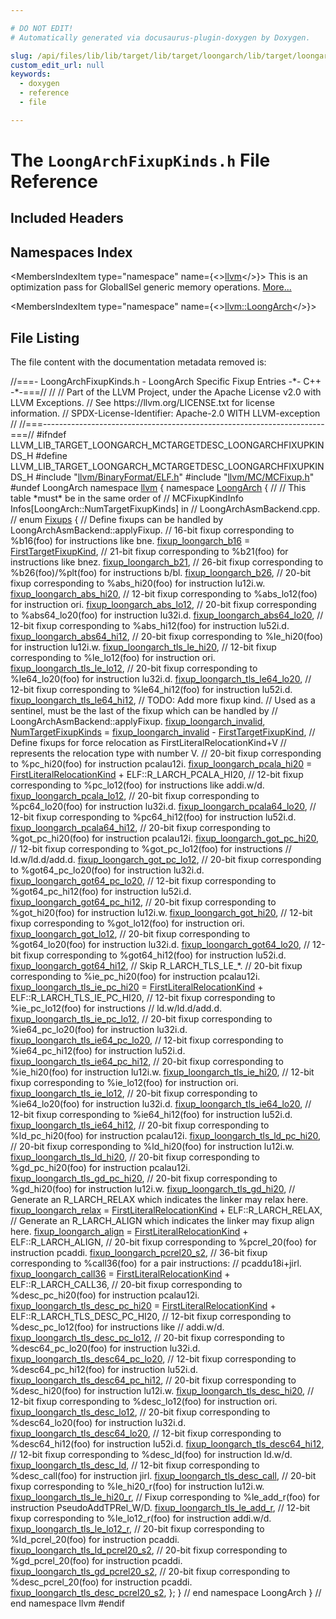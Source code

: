 ```yaml
---

# DO NOT EDIT!
# Automatically generated via docusaurus-plugin-doxygen by Doxygen.

slug: /api/files/lib/lib/target/lib/target/loongarch/lib/target/loongarch/mctargetdesc/loongarchfixupkinds-h
custom_edit_url: null
keywords:
  - doxygen
  - reference
  - file

---
```





# The `LoongArchFixupKinds.h` File Reference

<DoxygenPage pluginConfig={pluginConfig}>



## Included Headers

<IncludesList>
<IncludesListItem
  filePath="llvm/BinaryFormat/ELF.h"
  permalink="/docs/api/files/include/include/llvm/include/llvm/binaryformat/elf-h"
  isLocal="true" />
<IncludesListItem
  filePath="llvm/MC/MCFixup.h"
  permalink="/docs/api/files/include/include/llvm/include/llvm/mc/mcfixup-h"
  isLocal="true" />
</IncludesList>

## Namespaces Index

<MembersIndex>

<MembersIndexItem
  type="namespace"
  name={<><a href="/docs/api/namespaces/llvm">llvm</a></>}>
This is an optimization pass for GlobalISel generic memory operations. <a href="/docs/api/namespaces/llvm/#details">More...</a>
</MembersIndexItem>

<MembersIndexItem
  type="namespace"
  name={<><a href="/docs/api/namespaces/llvm/loongarch">llvm::LoongArch</a></>}>
</MembersIndexItem>

</MembersIndex>


## File Listing

The file content with the documentation metadata removed is:

<ProgramListing>

<Link id="l00001" /><CodeLine lineNumber="1"><Highlight kind="comment">//===- LoongArchFixupKinds.h - LoongArch Specific Fixup Entries -&#42;- C++ -&#42;-===//</Highlight><Highlight kind="normal"></Highlight></CodeLine>
<Link id="l00002" /><CodeLine lineNumber="2"><Highlight kind="normal"></Highlight><Highlight kind="comment">//</Highlight><Highlight kind="normal"></Highlight></CodeLine>
<Link id="l00003" /><CodeLine lineNumber="3"><Highlight kind="normal"></Highlight><Highlight kind="comment">// Part of the LLVM Project, under the Apache License v2.0 with LLVM Exceptions.</Highlight><Highlight kind="normal"></Highlight></CodeLine>
<Link id="l00004" /><CodeLine lineNumber="4"><Highlight kind="normal"></Highlight><Highlight kind="comment">// See https://llvm.org/LICENSE.txt for license information.</Highlight><Highlight kind="normal"></Highlight></CodeLine>
<Link id="l00005" /><CodeLine lineNumber="5"><Highlight kind="normal"></Highlight><Highlight kind="comment">// SPDX-License-Identifier: Apache-2.0 WITH LLVM-exception</Highlight><Highlight kind="normal"></Highlight></CodeLine>
<Link id="l00006" /><CodeLine lineNumber="6"><Highlight kind="normal"></Highlight><Highlight kind="comment">//</Highlight><Highlight kind="normal"></Highlight></CodeLine>
<Link id="l00007" /><CodeLine lineNumber="7"><Highlight kind="normal"></Highlight><Highlight kind="comment">//===----------------------------------------------------------------------===//</Highlight><Highlight kind="normal"></Highlight></CodeLine>
<Link id="l00008" /><CodeLine lineNumber="8"><Highlight kind="normal"></Highlight></CodeLine>
<Link id="l00009" /><CodeLine lineNumber="9"><Highlight kind="normal"></Highlight><Highlight kind="preprocessor">#ifndef LLVM&#95;LIB&#95;TARGET&#95;LOONGARCH&#95;MCTARGETDESC&#95;LOONGARCHFIXUPKINDS&#95;H</Highlight><Highlight kind="normal"></Highlight></CodeLine>
<Link id="l00010" /><CodeLine lineNumber="10"><Highlight kind="normal"></Highlight><Highlight kind="preprocessor">#define LLVM&#95;LIB&#95;TARGET&#95;LOONGARCH&#95;MCTARGETDESC&#95;LOONGARCHFIXUPKINDS&#95;H</Highlight><Highlight kind="normal"></Highlight></CodeLine>
<Link id="l00011" /><CodeLine lineNumber="11"><Highlight kind="normal"></Highlight></CodeLine>
<Link id="l00012" /><CodeLine lineNumber="12"><Highlight kind="normal"></Highlight><Highlight kind="preprocessor">#include &quot;<a href="/docs/api/files/include/include/llvm/include/llvm/binaryformat/elf-h">llvm/BinaryFormat/ELF.h</a>&quot;</Highlight><Highlight kind="normal"></Highlight></CodeLine>
<Link id="l00013" /><CodeLine lineNumber="13"><Highlight kind="normal"></Highlight><Highlight kind="preprocessor">#include &quot;<a href="/docs/api/files/include/include/llvm/include/llvm/mc/mcfixup-h">llvm/MC/MCFixup.h</a>&quot;</Highlight><Highlight kind="normal"></Highlight></CodeLine>
<Link id="l00014" /><CodeLine lineNumber="14"><Highlight kind="normal"></Highlight></CodeLine>
<Link id="l00015" /><CodeLine lineNumber="15"><Highlight kind="normal"></Highlight><Highlight kind="preprocessor">#undef LoongArch</Highlight><Highlight kind="normal"></Highlight></CodeLine>
<Link id="l00016" /><CodeLine lineNumber="16"><Highlight kind="normal"></Highlight></CodeLine>
<Link id="l00017" /><CodeLine lineNumber="17"><Highlight kind="normal"></Highlight><Highlight kind="keyword">namespace </Highlight><Highlight kind="normal"><a href="/docs/api/namespaces/llvm">llvm</a> &#123;</Highlight></CodeLine>
<Link id="l00018" /><CodeLine lineNumber="18"><Highlight kind="normal"></Highlight><Highlight kind="keyword">namespace </Highlight><Highlight kind="normal"><a href="/docs/api/namespaces/llvm/loongarch">LoongArch</a> &#123;</Highlight></CodeLine>
<Link id="l00019" /><CodeLine lineNumber="19"><Highlight kind="normal"></Highlight><Highlight kind="comment">//</Highlight><Highlight kind="normal"></Highlight></CodeLine>
<Link id="l00020" /><CodeLine lineNumber="20"><Highlight kind="normal"></Highlight><Highlight kind="comment">// This table &#42;must&#42; be in the same order of</Highlight><Highlight kind="normal"></Highlight></CodeLine>
<Link id="l00021" /><CodeLine lineNumber="21"><Highlight kind="normal"></Highlight><Highlight kind="comment">// MCFixupKindInfo Infos&#91;LoongArch::NumTargetFixupKinds&#93; in</Highlight><Highlight kind="normal"></Highlight></CodeLine>
<Link id="l00022" /><CodeLine lineNumber="22"><Highlight kind="normal"></Highlight><Highlight kind="comment">// LoongArchAsmBackend.cpp.</Highlight><Highlight kind="normal"></Highlight></CodeLine>
<Link id="l00023" /><CodeLine lineNumber="23"><Highlight kind="normal"></Highlight><Highlight kind="comment">//</Highlight><Highlight kind="normal"></Highlight></CodeLine>
<Link id="l00024" /><CodeLine lineNumber="24" lineLink="/docs/api/namespaces/llvm/loongarch/#a570edf0f57d14f265cdb232c05912442"><Highlight kind="normal"></Highlight><Highlight kind="keyword">enum</Highlight><Highlight kind="normal"> <a href="/docs/api/namespaces/llvm/loongarch/#a570edf0f57d14f265cdb232c05912442">Fixups</a> &#123;</Highlight></CodeLine>
<Link id="l00025" /><CodeLine lineNumber="25"><Highlight kind="normal">  </Highlight><Highlight kind="comment">// Define fixups can be handled by LoongArchAsmBackend::applyFixup.</Highlight><Highlight kind="normal"></Highlight></CodeLine>
<Link id="l00026" /><CodeLine lineNumber="26"><Highlight kind="normal">  </Highlight><Highlight kind="comment">// 16-bit fixup corresponding to %b16(foo) for instructions like bne.</Highlight><Highlight kind="normal"></Highlight></CodeLine>
<Link id="l00027" /><CodeLine lineNumber="27" lineLink="/docs/api/namespaces/llvm/loongarch/#a570edf0f57d14f265cdb232c05912442a3f224f26aafd12d872689f8eb64ca9ff"><Highlight kind="normal">  <a href="/docs/api/namespaces/llvm/loongarch/#a570edf0f57d14f265cdb232c05912442a3f224f26aafd12d872689f8eb64ca9ff">fixup&#95;loongarch&#95;b16</a> = <a href="/docs/api/namespaces/llvm/#a84cef097f15848752272d38769011f58a02772a67f2052ae04bb9ef1ff9dc3cf8">FirstTargetFixupKind</a>,</Highlight></CodeLine>
<Link id="l00028" /><CodeLine lineNumber="28"><Highlight kind="normal">  </Highlight><Highlight kind="comment">// 21-bit fixup corresponding to %b21(foo) for instructions like bnez.</Highlight><Highlight kind="normal"></Highlight></CodeLine>
<Link id="l00029" /><CodeLine lineNumber="29" lineLink="/docs/api/namespaces/llvm/loongarch/#a570edf0f57d14f265cdb232c05912442a6a204b67935b35bfa83298c90529c8a5"><Highlight kind="normal">  <a href="/docs/api/namespaces/llvm/loongarch/#a570edf0f57d14f265cdb232c05912442a6a204b67935b35bfa83298c90529c8a5">fixup&#95;loongarch&#95;b21</a>,</Highlight></CodeLine>
<Link id="l00030" /><CodeLine lineNumber="30"><Highlight kind="normal">  </Highlight><Highlight kind="comment">// 26-bit fixup corresponding to %b26(foo)/%plt(foo) for instructions b/bl.</Highlight><Highlight kind="normal"></Highlight></CodeLine>
<Link id="l00031" /><CodeLine lineNumber="31" lineLink="/docs/api/namespaces/llvm/loongarch/#a570edf0f57d14f265cdb232c05912442a392f7ae3052bbb64a2fe93f149406d91"><Highlight kind="normal">  <a href="/docs/api/namespaces/llvm/loongarch/#a570edf0f57d14f265cdb232c05912442a392f7ae3052bbb64a2fe93f149406d91">fixup&#95;loongarch&#95;b26</a>,</Highlight></CodeLine>
<Link id="l00032" /><CodeLine lineNumber="32"><Highlight kind="normal">  </Highlight><Highlight kind="comment">// 20-bit fixup corresponding to %abs&#95;hi20(foo) for instruction lu12i.w.</Highlight><Highlight kind="normal"></Highlight></CodeLine>
<Link id="l00033" /><CodeLine lineNumber="33" lineLink="/docs/api/namespaces/llvm/loongarch/#a570edf0f57d14f265cdb232c05912442a21687a5a7d599a51082b61a1d0a6460b"><Highlight kind="normal">  <a href="/docs/api/namespaces/llvm/loongarch/#a570edf0f57d14f265cdb232c05912442a21687a5a7d599a51082b61a1d0a6460b">fixup&#95;loongarch&#95;abs&#95;hi20</a>,</Highlight></CodeLine>
<Link id="l00034" /><CodeLine lineNumber="34"><Highlight kind="normal">  </Highlight><Highlight kind="comment">// 12-bit fixup corresponding to %abs&#95;lo12(foo) for instruction ori.</Highlight><Highlight kind="normal"></Highlight></CodeLine>
<Link id="l00035" /><CodeLine lineNumber="35" lineLink="/docs/api/namespaces/llvm/loongarch/#a570edf0f57d14f265cdb232c05912442a343c4c51960b95f6932cb1ba63ed48cf"><Highlight kind="normal">  <a href="/docs/api/namespaces/llvm/loongarch/#a570edf0f57d14f265cdb232c05912442a343c4c51960b95f6932cb1ba63ed48cf">fixup&#95;loongarch&#95;abs&#95;lo12</a>,</Highlight></CodeLine>
<Link id="l00036" /><CodeLine lineNumber="36"><Highlight kind="normal">  </Highlight><Highlight kind="comment">// 20-bit fixup corresponding to %abs64&#95;lo20(foo) for instruction lu32i.d.</Highlight><Highlight kind="normal"></Highlight></CodeLine>
<Link id="l00037" /><CodeLine lineNumber="37" lineLink="/docs/api/namespaces/llvm/loongarch/#a570edf0f57d14f265cdb232c05912442a5781daab526ee6f78c11cef621710a2d"><Highlight kind="normal">  <a href="/docs/api/namespaces/llvm/loongarch/#a570edf0f57d14f265cdb232c05912442a5781daab526ee6f78c11cef621710a2d">fixup&#95;loongarch&#95;abs64&#95;lo20</a>,</Highlight></CodeLine>
<Link id="l00038" /><CodeLine lineNumber="38"><Highlight kind="normal">  </Highlight><Highlight kind="comment">// 12-bit fixup corresponding to %abs&#95;hi12(foo) for instruction lu52i.d.</Highlight><Highlight kind="normal"></Highlight></CodeLine>
<Link id="l00039" /><CodeLine lineNumber="39" lineLink="/docs/api/namespaces/llvm/loongarch/#a570edf0f57d14f265cdb232c05912442a182008c1f6c332cb2cfd8c3d3ffada3e"><Highlight kind="normal">  <a href="/docs/api/namespaces/llvm/loongarch/#a570edf0f57d14f265cdb232c05912442a182008c1f6c332cb2cfd8c3d3ffada3e">fixup&#95;loongarch&#95;abs64&#95;hi12</a>,</Highlight></CodeLine>
<Link id="l00040" /><CodeLine lineNumber="40"><Highlight kind="normal">  </Highlight><Highlight kind="comment">// 20-bit fixup corresponding to %le&#95;hi20(foo) for instruction lu12i.w.</Highlight><Highlight kind="normal"></Highlight></CodeLine>
<Link id="l00041" /><CodeLine lineNumber="41" lineLink="/docs/api/namespaces/llvm/loongarch/#a570edf0f57d14f265cdb232c05912442ada76942b1c8dba41d75a85b4fc7c5008"><Highlight kind="normal">  <a href="/docs/api/namespaces/llvm/loongarch/#a570edf0f57d14f265cdb232c05912442ada76942b1c8dba41d75a85b4fc7c5008">fixup&#95;loongarch&#95;tls&#95;le&#95;hi20</a>,</Highlight></CodeLine>
<Link id="l00042" /><CodeLine lineNumber="42"><Highlight kind="normal">  </Highlight><Highlight kind="comment">// 12-bit fixup corresponding to %le&#95;lo12(foo) for instruction ori.</Highlight><Highlight kind="normal"></Highlight></CodeLine>
<Link id="l00043" /><CodeLine lineNumber="43" lineLink="/docs/api/namespaces/llvm/loongarch/#a570edf0f57d14f265cdb232c05912442a212dc9b5723f913647b5fdfede3f81d6"><Highlight kind="normal">  <a href="/docs/api/namespaces/llvm/loongarch/#a570edf0f57d14f265cdb232c05912442a212dc9b5723f913647b5fdfede3f81d6">fixup&#95;loongarch&#95;tls&#95;le&#95;lo12</a>,</Highlight></CodeLine>
<Link id="l00044" /><CodeLine lineNumber="44"><Highlight kind="normal">  </Highlight><Highlight kind="comment">// 20-bit fixup corresponding to %le64&#95;lo20(foo) for instruction lu32i.d.</Highlight><Highlight kind="normal"></Highlight></CodeLine>
<Link id="l00045" /><CodeLine lineNumber="45" lineLink="/docs/api/namespaces/llvm/loongarch/#a570edf0f57d14f265cdb232c05912442a814739c18efc36fceba5e291301c7c68"><Highlight kind="normal">  <a href="/docs/api/namespaces/llvm/loongarch/#a570edf0f57d14f265cdb232c05912442a814739c18efc36fceba5e291301c7c68">fixup&#95;loongarch&#95;tls&#95;le64&#95;lo20</a>,</Highlight></CodeLine>
<Link id="l00046" /><CodeLine lineNumber="46"><Highlight kind="normal">  </Highlight><Highlight kind="comment">// 12-bit fixup corresponding to %le64&#95;hi12(foo) for instruction lu52i.d.</Highlight><Highlight kind="normal"></Highlight></CodeLine>
<Link id="l00047" /><CodeLine lineNumber="47" lineLink="/docs/api/namespaces/llvm/loongarch/#a570edf0f57d14f265cdb232c05912442a70bee6eb9030175a97edc63e692efdf1"><Highlight kind="normal">  <a href="/docs/api/namespaces/llvm/loongarch/#a570edf0f57d14f265cdb232c05912442a70bee6eb9030175a97edc63e692efdf1">fixup&#95;loongarch&#95;tls&#95;le64&#95;hi12</a>,</Highlight></CodeLine>
<Link id="l00048" /><CodeLine lineNumber="48"><Highlight kind="normal">  </Highlight><Highlight kind="comment">// TODO: Add more fixup kind.</Highlight><Highlight kind="normal"></Highlight></CodeLine>
<Link id="l00049" /><CodeLine lineNumber="49"><Highlight kind="normal"></Highlight></CodeLine>
<Link id="l00050" /><CodeLine lineNumber="50"><Highlight kind="normal">  </Highlight><Highlight kind="comment">// Used as a sentinel, must be the last of the fixup which can be handled by</Highlight><Highlight kind="normal"></Highlight></CodeLine>
<Link id="l00051" /><CodeLine lineNumber="51"><Highlight kind="normal">  </Highlight><Highlight kind="comment">// LoongArchAsmBackend::applyFixup.</Highlight><Highlight kind="normal"></Highlight></CodeLine>
<Link id="l00052" /><CodeLine lineNumber="52" lineLink="/docs/api/namespaces/llvm/loongarch/#a570edf0f57d14f265cdb232c05912442a3ec696ff217c26a3f7cdc6cde57036be"><Highlight kind="normal">  <a href="/docs/api/namespaces/llvm/loongarch/#a570edf0f57d14f265cdb232c05912442a3ec696ff217c26a3f7cdc6cde57036be">fixup&#95;loongarch&#95;invalid</a>,</Highlight></CodeLine>
<Link id="l00053" /><CodeLine lineNumber="53" lineLink="/docs/api/namespaces/llvm/loongarch/#a570edf0f57d14f265cdb232c05912442af19a193fa0d48acd243ddf3078739c25"><Highlight kind="normal">  <a href="/docs/api/namespaces/llvm/loongarch/#a570edf0f57d14f265cdb232c05912442af19a193fa0d48acd243ddf3078739c25">NumTargetFixupKinds</a> = <a href="/docs/api/namespaces/llvm/loongarch/#a570edf0f57d14f265cdb232c05912442a3ec696ff217c26a3f7cdc6cde57036be">fixup&#95;loongarch&#95;invalid</a> - <a href="/docs/api/namespaces/llvm/#a84cef097f15848752272d38769011f58a02772a67f2052ae04bb9ef1ff9dc3cf8">FirstTargetFixupKind</a>,</Highlight></CodeLine>
<Link id="l00054" /><CodeLine lineNumber="54"><Highlight kind="normal"></Highlight></CodeLine>
<Link id="l00055" /><CodeLine lineNumber="55"><Highlight kind="normal">  </Highlight><Highlight kind="comment">// Define fixups for force relocation as FirstLiteralRelocationKind+V</Highlight><Highlight kind="normal"></Highlight></CodeLine>
<Link id="l00056" /><CodeLine lineNumber="56"><Highlight kind="normal">  </Highlight><Highlight kind="comment">// represents the relocation type with number V.</Highlight><Highlight kind="normal"></Highlight></CodeLine>
<Link id="l00057" /><CodeLine lineNumber="57"><Highlight kind="normal">  </Highlight><Highlight kind="comment">// 20-bit fixup corresponding to %pc&#95;hi20(foo) for instruction pcalau12i.</Highlight><Highlight kind="normal"></Highlight></CodeLine>
<Link id="l00058" /><CodeLine lineNumber="58" lineLink="/docs/api/namespaces/llvm/loongarch/#a570edf0f57d14f265cdb232c05912442a30f70c1a75b3d1f90a90bad77d1f9552"><Highlight kind="normal">  <a href="/docs/api/namespaces/llvm/loongarch/#a570edf0f57d14f265cdb232c05912442a30f70c1a75b3d1f90a90bad77d1f9552">fixup&#95;loongarch&#95;pcala&#95;hi20</a> =</Highlight></CodeLine>
<Link id="l00059" /><CodeLine lineNumber="59"><Highlight kind="normal">      <a href="/docs/api/namespaces/llvm/#a84cef097f15848752272d38769011f58a1864d2003d3e30137067084e7f2e7898">FirstLiteralRelocationKind</a> + ELF::R&#95;LARCH&#95;PCALA&#95;HI20,</Highlight></CodeLine>
<Link id="l00060" /><CodeLine lineNumber="60"><Highlight kind="normal">  </Highlight><Highlight kind="comment">// 12-bit fixup corresponding to %pc&#95;lo12(foo) for instructions like addi.w/d.</Highlight><Highlight kind="normal"></Highlight></CodeLine>
<Link id="l00061" /><CodeLine lineNumber="61" lineLink="/docs/api/namespaces/llvm/loongarch/#a570edf0f57d14f265cdb232c05912442aaacb6594915668631b88a1a9dd82a1a8"><Highlight kind="normal">  <a href="/docs/api/namespaces/llvm/loongarch/#a570edf0f57d14f265cdb232c05912442aaacb6594915668631b88a1a9dd82a1a8">fixup&#95;loongarch&#95;pcala&#95;lo12</a>,</Highlight></CodeLine>
<Link id="l00062" /><CodeLine lineNumber="62"><Highlight kind="normal">  </Highlight><Highlight kind="comment">// 20-bit fixup corresponding to %pc64&#95;lo20(foo) for instruction lu32i.d.</Highlight><Highlight kind="normal"></Highlight></CodeLine>
<Link id="l00063" /><CodeLine lineNumber="63" lineLink="/docs/api/namespaces/llvm/loongarch/#a570edf0f57d14f265cdb232c05912442a598695ee31d24c927a625ba43991764b"><Highlight kind="normal">  <a href="/docs/api/namespaces/llvm/loongarch/#a570edf0f57d14f265cdb232c05912442a598695ee31d24c927a625ba43991764b">fixup&#95;loongarch&#95;pcala64&#95;lo20</a>,</Highlight></CodeLine>
<Link id="l00064" /><CodeLine lineNumber="64"><Highlight kind="normal">  </Highlight><Highlight kind="comment">// 12-bit fixup corresponding to %pc64&#95;hi12(foo) for instruction lu52i.d.</Highlight><Highlight kind="normal"></Highlight></CodeLine>
<Link id="l00065" /><CodeLine lineNumber="65" lineLink="/docs/api/namespaces/llvm/loongarch/#a570edf0f57d14f265cdb232c05912442a2629a2a4eda3b73a2194529d8c62a01f"><Highlight kind="normal">  <a href="/docs/api/namespaces/llvm/loongarch/#a570edf0f57d14f265cdb232c05912442a2629a2a4eda3b73a2194529d8c62a01f">fixup&#95;loongarch&#95;pcala64&#95;hi12</a>,</Highlight></CodeLine>
<Link id="l00066" /><CodeLine lineNumber="66"><Highlight kind="normal">  </Highlight><Highlight kind="comment">// 20-bit fixup corresponding to %got&#95;pc&#95;hi20(foo) for instruction pcalau12i.</Highlight><Highlight kind="normal"></Highlight></CodeLine>
<Link id="l00067" /><CodeLine lineNumber="67" lineLink="/docs/api/namespaces/llvm/loongarch/#a570edf0f57d14f265cdb232c05912442ace2a6b39eee23db158b0de4cbd417a0d"><Highlight kind="normal">  <a href="/docs/api/namespaces/llvm/loongarch/#a570edf0f57d14f265cdb232c05912442ace2a6b39eee23db158b0de4cbd417a0d">fixup&#95;loongarch&#95;got&#95;pc&#95;hi20</a>,</Highlight></CodeLine>
<Link id="l00068" /><CodeLine lineNumber="68"><Highlight kind="normal">  </Highlight><Highlight kind="comment">// 12-bit fixup corresponding to %got&#95;pc&#95;lo12(foo) for instructions</Highlight><Highlight kind="normal"></Highlight></CodeLine>
<Link id="l00069" /><CodeLine lineNumber="69"><Highlight kind="normal">  </Highlight><Highlight kind="comment">// ld.w/ld.d/add.d.</Highlight><Highlight kind="normal"></Highlight></CodeLine>
<Link id="l00070" /><CodeLine lineNumber="70" lineLink="/docs/api/namespaces/llvm/loongarch/#a570edf0f57d14f265cdb232c05912442a84ae204828658f7a4ddb6d3d2aef7d9d"><Highlight kind="normal">  <a href="/docs/api/namespaces/llvm/loongarch/#a570edf0f57d14f265cdb232c05912442a84ae204828658f7a4ddb6d3d2aef7d9d">fixup&#95;loongarch&#95;got&#95;pc&#95;lo12</a>,</Highlight></CodeLine>
<Link id="l00071" /><CodeLine lineNumber="71"><Highlight kind="normal">  </Highlight><Highlight kind="comment">// 20-bit fixup corresponding to %got64&#95;pc&#95;lo20(foo) for instruction lu32i.d.</Highlight><Highlight kind="normal"></Highlight></CodeLine>
<Link id="l00072" /><CodeLine lineNumber="72" lineLink="/docs/api/namespaces/llvm/loongarch/#a570edf0f57d14f265cdb232c05912442a816bc68679fd92ee1d3bc24d616734b3"><Highlight kind="normal">  <a href="/docs/api/namespaces/llvm/loongarch/#a570edf0f57d14f265cdb232c05912442a816bc68679fd92ee1d3bc24d616734b3">fixup&#95;loongarch&#95;got64&#95;pc&#95;lo20</a>,</Highlight></CodeLine>
<Link id="l00073" /><CodeLine lineNumber="73"><Highlight kind="normal">  </Highlight><Highlight kind="comment">// 12-bit fixup corresponding to %got64&#95;pc&#95;hi12(foo) for instruction lu52i.d.</Highlight><Highlight kind="normal"></Highlight></CodeLine>
<Link id="l00074" /><CodeLine lineNumber="74" lineLink="/docs/api/namespaces/llvm/loongarch/#a570edf0f57d14f265cdb232c05912442a4e73d9c87b6ea7808c96d97684a5921e"><Highlight kind="normal">  <a href="/docs/api/namespaces/llvm/loongarch/#a570edf0f57d14f265cdb232c05912442a4e73d9c87b6ea7808c96d97684a5921e">fixup&#95;loongarch&#95;got64&#95;pc&#95;hi12</a>,</Highlight></CodeLine>
<Link id="l00075" /><CodeLine lineNumber="75"><Highlight kind="normal">  </Highlight><Highlight kind="comment">// 20-bit fixup corresponding to %got&#95;hi20(foo) for instruction lu12i.w.</Highlight><Highlight kind="normal"></Highlight></CodeLine>
<Link id="l00076" /><CodeLine lineNumber="76" lineLink="/docs/api/namespaces/llvm/loongarch/#a570edf0f57d14f265cdb232c05912442ad9c7cbe9f5b23dc2c8573bb0eb65281c"><Highlight kind="normal">  <a href="/docs/api/namespaces/llvm/loongarch/#a570edf0f57d14f265cdb232c05912442ad9c7cbe9f5b23dc2c8573bb0eb65281c">fixup&#95;loongarch&#95;got&#95;hi20</a>,</Highlight></CodeLine>
<Link id="l00077" /><CodeLine lineNumber="77"><Highlight kind="normal">  </Highlight><Highlight kind="comment">// 12-bit fixup corresponding to %got&#95;lo12(foo) for instruction ori.</Highlight><Highlight kind="normal"></Highlight></CodeLine>
<Link id="l00078" /><CodeLine lineNumber="78" lineLink="/docs/api/namespaces/llvm/loongarch/#a570edf0f57d14f265cdb232c05912442aacce8aaa2283b7aab1c717c12737b55c"><Highlight kind="normal">  <a href="/docs/api/namespaces/llvm/loongarch/#a570edf0f57d14f265cdb232c05912442aacce8aaa2283b7aab1c717c12737b55c">fixup&#95;loongarch&#95;got&#95;lo12</a>,</Highlight></CodeLine>
<Link id="l00079" /><CodeLine lineNumber="79"><Highlight kind="normal">  </Highlight><Highlight kind="comment">// 20-bit fixup corresponding to %got64&#95;lo20(foo) for instruction lu32i.d.</Highlight><Highlight kind="normal"></Highlight></CodeLine>
<Link id="l00080" /><CodeLine lineNumber="80" lineLink="/docs/api/namespaces/llvm/loongarch/#a570edf0f57d14f265cdb232c05912442a76186316b79421b904e5616dd40a77f4"><Highlight kind="normal">  <a href="/docs/api/namespaces/llvm/loongarch/#a570edf0f57d14f265cdb232c05912442a76186316b79421b904e5616dd40a77f4">fixup&#95;loongarch&#95;got64&#95;lo20</a>,</Highlight></CodeLine>
<Link id="l00081" /><CodeLine lineNumber="81"><Highlight kind="normal">  </Highlight><Highlight kind="comment">// 12-bit fixup corresponding to %got64&#95;hi12(foo) for instruction lu52i.d.</Highlight><Highlight kind="normal"></Highlight></CodeLine>
<Link id="l00082" /><CodeLine lineNumber="82" lineLink="/docs/api/namespaces/llvm/loongarch/#a570edf0f57d14f265cdb232c05912442a27effc7fabddb827c97fe12c08b4b4ed"><Highlight kind="normal">  <a href="/docs/api/namespaces/llvm/loongarch/#a570edf0f57d14f265cdb232c05912442a27effc7fabddb827c97fe12c08b4b4ed">fixup&#95;loongarch&#95;got64&#95;hi12</a>,</Highlight></CodeLine>
<Link id="l00083" /><CodeLine lineNumber="83"><Highlight kind="normal">  </Highlight><Highlight kind="comment">// Skip R&#95;LARCH&#95;TLS&#95;LE&#95;&#42;.</Highlight><Highlight kind="normal"></Highlight></CodeLine>
<Link id="l00084" /><CodeLine lineNumber="84"><Highlight kind="normal">  </Highlight><Highlight kind="comment">// 20-bit fixup corresponding to %ie&#95;pc&#95;hi20(foo) for instruction pcalau12i.</Highlight><Highlight kind="normal"></Highlight></CodeLine>
<Link id="l00085" /><CodeLine lineNumber="85" lineLink="/docs/api/namespaces/llvm/loongarch/#a570edf0f57d14f265cdb232c05912442aff8b5461923257f1d8082bb3ee4a3900"><Highlight kind="normal">  <a href="/docs/api/namespaces/llvm/loongarch/#a570edf0f57d14f265cdb232c05912442aff8b5461923257f1d8082bb3ee4a3900">fixup&#95;loongarch&#95;tls&#95;ie&#95;pc&#95;hi20</a> =</Highlight></CodeLine>
<Link id="l00086" /><CodeLine lineNumber="86"><Highlight kind="normal">      <a href="/docs/api/namespaces/llvm/#a84cef097f15848752272d38769011f58a1864d2003d3e30137067084e7f2e7898">FirstLiteralRelocationKind</a> + ELF::R&#95;LARCH&#95;TLS&#95;IE&#95;PC&#95;HI20,</Highlight></CodeLine>
<Link id="l00087" /><CodeLine lineNumber="87"><Highlight kind="normal">  </Highlight><Highlight kind="comment">// 12-bit fixup corresponding to %ie&#95;pc&#95;lo12(foo) for instructions</Highlight><Highlight kind="normal"></Highlight></CodeLine>
<Link id="l00088" /><CodeLine lineNumber="88"><Highlight kind="normal">  </Highlight><Highlight kind="comment">// ld.w/ld.d/add.d.</Highlight><Highlight kind="normal"></Highlight></CodeLine>
<Link id="l00089" /><CodeLine lineNumber="89" lineLink="/docs/api/namespaces/llvm/loongarch/#a570edf0f57d14f265cdb232c05912442a2f5a1b60ab4716802c2f13dc01bbddc2"><Highlight kind="normal">  <a href="/docs/api/namespaces/llvm/loongarch/#a570edf0f57d14f265cdb232c05912442a2f5a1b60ab4716802c2f13dc01bbddc2">fixup&#95;loongarch&#95;tls&#95;ie&#95;pc&#95;lo12</a>,</Highlight></CodeLine>
<Link id="l00090" /><CodeLine lineNumber="90"><Highlight kind="normal">  </Highlight><Highlight kind="comment">// 20-bit fixup corresponding to %ie64&#95;pc&#95;lo20(foo) for instruction lu32i.d.</Highlight><Highlight kind="normal"></Highlight></CodeLine>
<Link id="l00091" /><CodeLine lineNumber="91" lineLink="/docs/api/namespaces/llvm/loongarch/#a570edf0f57d14f265cdb232c05912442ad0dddc75ccc9b5194ec36fc1d694c578"><Highlight kind="normal">  <a href="/docs/api/namespaces/llvm/loongarch/#a570edf0f57d14f265cdb232c05912442ad0dddc75ccc9b5194ec36fc1d694c578">fixup&#95;loongarch&#95;tls&#95;ie64&#95;pc&#95;lo20</a>,</Highlight></CodeLine>
<Link id="l00092" /><CodeLine lineNumber="92"><Highlight kind="normal">  </Highlight><Highlight kind="comment">// 12-bit fixup corresponding to %ie64&#95;pc&#95;hi12(foo) for instruction lu52i.d.</Highlight><Highlight kind="normal"></Highlight></CodeLine>
<Link id="l00093" /><CodeLine lineNumber="93" lineLink="/docs/api/namespaces/llvm/loongarch/#a570edf0f57d14f265cdb232c05912442aca0d1ed529bed5ad80294b4464a6788b"><Highlight kind="normal">  <a href="/docs/api/namespaces/llvm/loongarch/#a570edf0f57d14f265cdb232c05912442aca0d1ed529bed5ad80294b4464a6788b">fixup&#95;loongarch&#95;tls&#95;ie64&#95;pc&#95;hi12</a>,</Highlight></CodeLine>
<Link id="l00094" /><CodeLine lineNumber="94"><Highlight kind="normal">  </Highlight><Highlight kind="comment">// 20-bit fixup corresponding to %ie&#95;hi20(foo) for instruction lu12i.w.</Highlight><Highlight kind="normal"></Highlight></CodeLine>
<Link id="l00095" /><CodeLine lineNumber="95" lineLink="/docs/api/namespaces/llvm/loongarch/#a570edf0f57d14f265cdb232c05912442a25a46a6951286c5aba59fbe61a330d3f"><Highlight kind="normal">  <a href="/docs/api/namespaces/llvm/loongarch/#a570edf0f57d14f265cdb232c05912442a25a46a6951286c5aba59fbe61a330d3f">fixup&#95;loongarch&#95;tls&#95;ie&#95;hi20</a>,</Highlight></CodeLine>
<Link id="l00096" /><CodeLine lineNumber="96"><Highlight kind="normal">  </Highlight><Highlight kind="comment">// 12-bit fixup corresponding to %ie&#95;lo12(foo) for instruction ori.</Highlight><Highlight kind="normal"></Highlight></CodeLine>
<Link id="l00097" /><CodeLine lineNumber="97" lineLink="/docs/api/namespaces/llvm/loongarch/#a570edf0f57d14f265cdb232c05912442a18f18ff993ffd17a6d47f8918dd438e4"><Highlight kind="normal">  <a href="/docs/api/namespaces/llvm/loongarch/#a570edf0f57d14f265cdb232c05912442a18f18ff993ffd17a6d47f8918dd438e4">fixup&#95;loongarch&#95;tls&#95;ie&#95;lo12</a>,</Highlight></CodeLine>
<Link id="l00098" /><CodeLine lineNumber="98"><Highlight kind="normal">  </Highlight><Highlight kind="comment">// 20-bit fixup corresponding to %ie64&#95;lo20(foo) for instruction lu32i.d.</Highlight><Highlight kind="normal"></Highlight></CodeLine>
<Link id="l00099" /><CodeLine lineNumber="99" lineLink="/docs/api/namespaces/llvm/loongarch/#a570edf0f57d14f265cdb232c05912442adf22d94f89325c70d09b96b5d876724d"><Highlight kind="normal">  <a href="/docs/api/namespaces/llvm/loongarch/#a570edf0f57d14f265cdb232c05912442adf22d94f89325c70d09b96b5d876724d">fixup&#95;loongarch&#95;tls&#95;ie64&#95;lo20</a>,</Highlight></CodeLine>
<Link id="l00100" /><CodeLine lineNumber="100"><Highlight kind="normal">  </Highlight><Highlight kind="comment">// 12-bit fixup corresponding to %ie64&#95;hi12(foo) for instruction lu52i.d.</Highlight><Highlight kind="normal"></Highlight></CodeLine>
<Link id="l00101" /><CodeLine lineNumber="101" lineLink="/docs/api/namespaces/llvm/loongarch/#a570edf0f57d14f265cdb232c05912442ae25636abc93c8f21a22e8663f0f3829e"><Highlight kind="normal">  <a href="/docs/api/namespaces/llvm/loongarch/#a570edf0f57d14f265cdb232c05912442ae25636abc93c8f21a22e8663f0f3829e">fixup&#95;loongarch&#95;tls&#95;ie64&#95;hi12</a>,</Highlight></CodeLine>
<Link id="l00102" /><CodeLine lineNumber="102"><Highlight kind="normal">  </Highlight><Highlight kind="comment">// 20-bit fixup corresponding to %ld&#95;pc&#95;hi20(foo) for instruction pcalau12i.</Highlight><Highlight kind="normal"></Highlight></CodeLine>
<Link id="l00103" /><CodeLine lineNumber="103" lineLink="/docs/api/namespaces/llvm/loongarch/#a570edf0f57d14f265cdb232c05912442a0bc4de676222971fe2f939c4793c52ec"><Highlight kind="normal">  <a href="/docs/api/namespaces/llvm/loongarch/#a570edf0f57d14f265cdb232c05912442a0bc4de676222971fe2f939c4793c52ec">fixup&#95;loongarch&#95;tls&#95;ld&#95;pc&#95;hi20</a>,</Highlight></CodeLine>
<Link id="l00104" /><CodeLine lineNumber="104"><Highlight kind="normal">  </Highlight><Highlight kind="comment">// 20-bit fixup corresponding to %ld&#95;hi20(foo) for instruction lu12i.w.</Highlight><Highlight kind="normal"></Highlight></CodeLine>
<Link id="l00105" /><CodeLine lineNumber="105" lineLink="/docs/api/namespaces/llvm/loongarch/#a570edf0f57d14f265cdb232c05912442aaa8a760d2c964e5fdab184eb7d1d4181"><Highlight kind="normal">  <a href="/docs/api/namespaces/llvm/loongarch/#a570edf0f57d14f265cdb232c05912442aaa8a760d2c964e5fdab184eb7d1d4181">fixup&#95;loongarch&#95;tls&#95;ld&#95;hi20</a>,</Highlight></CodeLine>
<Link id="l00106" /><CodeLine lineNumber="106"><Highlight kind="normal">  </Highlight><Highlight kind="comment">// 20-bit fixup corresponding to %gd&#95;pc&#95;hi20(foo) for instruction pcalau12i.</Highlight><Highlight kind="normal"></Highlight></CodeLine>
<Link id="l00107" /><CodeLine lineNumber="107" lineLink="/docs/api/namespaces/llvm/loongarch/#a570edf0f57d14f265cdb232c05912442a8cc1177a4f234ac06143b5e5f071d570"><Highlight kind="normal">  <a href="/docs/api/namespaces/llvm/loongarch/#a570edf0f57d14f265cdb232c05912442a8cc1177a4f234ac06143b5e5f071d570">fixup&#95;loongarch&#95;tls&#95;gd&#95;pc&#95;hi20</a>,</Highlight></CodeLine>
<Link id="l00108" /><CodeLine lineNumber="108"><Highlight kind="normal">  </Highlight><Highlight kind="comment">// 20-bit fixup corresponding to %gd&#95;hi20(foo) for instruction lu12i.w.</Highlight><Highlight kind="normal"></Highlight></CodeLine>
<Link id="l00109" /><CodeLine lineNumber="109" lineLink="/docs/api/namespaces/llvm/loongarch/#a570edf0f57d14f265cdb232c05912442a277e092845e4152ebaca04dff5c1b1f6"><Highlight kind="normal">  <a href="/docs/api/namespaces/llvm/loongarch/#a570edf0f57d14f265cdb232c05912442a277e092845e4152ebaca04dff5c1b1f6">fixup&#95;loongarch&#95;tls&#95;gd&#95;hi20</a>,</Highlight></CodeLine>
<Link id="l00110" /><CodeLine lineNumber="110"><Highlight kind="normal">  </Highlight><Highlight kind="comment">// Generate an R&#95;LARCH&#95;RELAX which indicates the linker may relax here.</Highlight><Highlight kind="normal"></Highlight></CodeLine>
<Link id="l00111" /><CodeLine lineNumber="111" lineLink="/docs/api/namespaces/llvm/loongarch/#a570edf0f57d14f265cdb232c05912442a5fca7ef96b80eeb5fd1b6a3163efa7c8"><Highlight kind="normal">  <a href="/docs/api/namespaces/llvm/loongarch/#a570edf0f57d14f265cdb232c05912442a5fca7ef96b80eeb5fd1b6a3163efa7c8">fixup&#95;loongarch&#95;relax</a> = <a href="/docs/api/namespaces/llvm/#a84cef097f15848752272d38769011f58a1864d2003d3e30137067084e7f2e7898">FirstLiteralRelocationKind</a> + ELF::R&#95;LARCH&#95;RELAX,</Highlight></CodeLine>
<Link id="l00112" /><CodeLine lineNumber="112"><Highlight kind="normal">  </Highlight><Highlight kind="comment">// Generate an R&#95;LARCH&#95;ALIGN which indicates the linker may fixup align here.</Highlight><Highlight kind="normal"></Highlight></CodeLine>
<Link id="l00113" /><CodeLine lineNumber="113" lineLink="/docs/api/namespaces/llvm/loongarch/#a570edf0f57d14f265cdb232c05912442a9d130b671018dac821419a19179b48fa"><Highlight kind="normal">  <a href="/docs/api/namespaces/llvm/loongarch/#a570edf0f57d14f265cdb232c05912442a9d130b671018dac821419a19179b48fa">fixup&#95;loongarch&#95;align</a> = <a href="/docs/api/namespaces/llvm/#a84cef097f15848752272d38769011f58a1864d2003d3e30137067084e7f2e7898">FirstLiteralRelocationKind</a> + ELF::R&#95;LARCH&#95;ALIGN,</Highlight></CodeLine>
<Link id="l00114" /><CodeLine lineNumber="114"><Highlight kind="normal">  </Highlight><Highlight kind="comment">// 20-bit fixup corresponding to %pcrel&#95;20(foo) for instruction pcaddi.</Highlight><Highlight kind="normal"></Highlight></CodeLine>
<Link id="l00115" /><CodeLine lineNumber="115" lineLink="/docs/api/namespaces/llvm/loongarch/#a570edf0f57d14f265cdb232c05912442aa97ef6bb067a0826e482475f0d2c58c1"><Highlight kind="normal">  <a href="/docs/api/namespaces/llvm/loongarch/#a570edf0f57d14f265cdb232c05912442aa97ef6bb067a0826e482475f0d2c58c1">fixup&#95;loongarch&#95;pcrel20&#95;s2</a>,</Highlight></CodeLine>
<Link id="l00116" /><CodeLine lineNumber="116"><Highlight kind="normal">  </Highlight><Highlight kind="comment">// 36-bit fixup corresponding to %call36(foo) for a pair instructions:</Highlight><Highlight kind="normal"></Highlight></CodeLine>
<Link id="l00117" /><CodeLine lineNumber="117"><Highlight kind="normal">  </Highlight><Highlight kind="comment">// pcaddu18i+jirl.</Highlight><Highlight kind="normal"></Highlight></CodeLine>
<Link id="l00118" /><CodeLine lineNumber="118" lineLink="/docs/api/namespaces/llvm/loongarch/#a570edf0f57d14f265cdb232c05912442a59970f56c58d60df377c56b5e91a0bdc"><Highlight kind="normal">  <a href="/docs/api/namespaces/llvm/loongarch/#a570edf0f57d14f265cdb232c05912442a59970f56c58d60df377c56b5e91a0bdc">fixup&#95;loongarch&#95;call36</a> = <a href="/docs/api/namespaces/llvm/#a84cef097f15848752272d38769011f58a1864d2003d3e30137067084e7f2e7898">FirstLiteralRelocationKind</a> + ELF::R&#95;LARCH&#95;CALL36,</Highlight></CodeLine>
<Link id="l00119" /><CodeLine lineNumber="119"><Highlight kind="normal">  </Highlight><Highlight kind="comment">// 20-bit fixup corresponding to %desc&#95;pc&#95;hi20(foo) for instruction pcalau12i.</Highlight><Highlight kind="normal"></Highlight></CodeLine>
<Link id="l00120" /><CodeLine lineNumber="120" lineLink="/docs/api/namespaces/llvm/loongarch/#a570edf0f57d14f265cdb232c05912442ab93d415801aac281c02a45251b7afd2c"><Highlight kind="normal">  <a href="/docs/api/namespaces/llvm/loongarch/#a570edf0f57d14f265cdb232c05912442ab93d415801aac281c02a45251b7afd2c">fixup&#95;loongarch&#95;tls&#95;desc&#95;pc&#95;hi20</a> =</Highlight></CodeLine>
<Link id="l00121" /><CodeLine lineNumber="121"><Highlight kind="normal">      <a href="/docs/api/namespaces/llvm/#a84cef097f15848752272d38769011f58a1864d2003d3e30137067084e7f2e7898">FirstLiteralRelocationKind</a> + ELF::R&#95;LARCH&#95;TLS&#95;DESC&#95;PC&#95;HI20,</Highlight></CodeLine>
<Link id="l00122" /><CodeLine lineNumber="122"><Highlight kind="normal">  </Highlight><Highlight kind="comment">// 12-bit fixup corresponding to %desc&#95;pc&#95;lo12(foo) for instructions like</Highlight><Highlight kind="normal"></Highlight></CodeLine>
<Link id="l00123" /><CodeLine lineNumber="123"><Highlight kind="normal">  </Highlight><Highlight kind="comment">// addi.w/d.</Highlight><Highlight kind="normal"></Highlight></CodeLine>
<Link id="l00124" /><CodeLine lineNumber="124" lineLink="/docs/api/namespaces/llvm/loongarch/#a570edf0f57d14f265cdb232c05912442af9c08e61060803ae06cfdef3ee6539e1"><Highlight kind="normal">  <a href="/docs/api/namespaces/llvm/loongarch/#a570edf0f57d14f265cdb232c05912442af9c08e61060803ae06cfdef3ee6539e1">fixup&#95;loongarch&#95;tls&#95;desc&#95;pc&#95;lo12</a>,</Highlight></CodeLine>
<Link id="l00125" /><CodeLine lineNumber="125"><Highlight kind="normal">  </Highlight><Highlight kind="comment">// 20-bit fixup corresponding to %desc64&#95;pc&#95;lo20(foo) for instruction lu32i.d.</Highlight><Highlight kind="normal"></Highlight></CodeLine>
<Link id="l00126" /><CodeLine lineNumber="126" lineLink="/docs/api/namespaces/llvm/loongarch/#a570edf0f57d14f265cdb232c05912442a0b331a509be207369a4345fdb7570e5d"><Highlight kind="normal">  <a href="/docs/api/namespaces/llvm/loongarch/#a570edf0f57d14f265cdb232c05912442a0b331a509be207369a4345fdb7570e5d">fixup&#95;loongarch&#95;tls&#95;desc64&#95;pc&#95;lo20</a>,</Highlight></CodeLine>
<Link id="l00127" /><CodeLine lineNumber="127"><Highlight kind="normal">  </Highlight><Highlight kind="comment">// 12-bit fixup corresponding to %desc64&#95;pc&#95;hi12(foo) for instruction lu52i.d.</Highlight><Highlight kind="normal"></Highlight></CodeLine>
<Link id="l00128" /><CodeLine lineNumber="128" lineLink="/docs/api/namespaces/llvm/loongarch/#a570edf0f57d14f265cdb232c05912442aa95aaec8bb8dad453efc686fda1867b6"><Highlight kind="normal">  <a href="/docs/api/namespaces/llvm/loongarch/#a570edf0f57d14f265cdb232c05912442aa95aaec8bb8dad453efc686fda1867b6">fixup&#95;loongarch&#95;tls&#95;desc64&#95;pc&#95;hi12</a>,</Highlight></CodeLine>
<Link id="l00129" /><CodeLine lineNumber="129"><Highlight kind="normal">  </Highlight><Highlight kind="comment">// 20-bit fixup corresponding to %desc&#95;hi20(foo) for instruction lu12i.w.</Highlight><Highlight kind="normal"></Highlight></CodeLine>
<Link id="l00130" /><CodeLine lineNumber="130" lineLink="/docs/api/namespaces/llvm/loongarch/#a570edf0f57d14f265cdb232c05912442a5cfe57ceb00f912383559bcf32db7acf"><Highlight kind="normal">  <a href="/docs/api/namespaces/llvm/loongarch/#a570edf0f57d14f265cdb232c05912442a5cfe57ceb00f912383559bcf32db7acf">fixup&#95;loongarch&#95;tls&#95;desc&#95;hi20</a>,</Highlight></CodeLine>
<Link id="l00131" /><CodeLine lineNumber="131"><Highlight kind="normal">  </Highlight><Highlight kind="comment">// 12-bit fixup corresponding to %desc&#95;lo12(foo) for instruction ori.</Highlight><Highlight kind="normal"></Highlight></CodeLine>
<Link id="l00132" /><CodeLine lineNumber="132" lineLink="/docs/api/namespaces/llvm/loongarch/#a570edf0f57d14f265cdb232c05912442a9ba95db567e06dacb0dc7942d2e83f93"><Highlight kind="normal">  <a href="/docs/api/namespaces/llvm/loongarch/#a570edf0f57d14f265cdb232c05912442a9ba95db567e06dacb0dc7942d2e83f93">fixup&#95;loongarch&#95;tls&#95;desc&#95;lo12</a>,</Highlight></CodeLine>
<Link id="l00133" /><CodeLine lineNumber="133"><Highlight kind="normal">  </Highlight><Highlight kind="comment">// 20-bit fixup corresponding to %desc64&#95;lo20(foo) for instruction lu32i.d.</Highlight><Highlight kind="normal"></Highlight></CodeLine>
<Link id="l00134" /><CodeLine lineNumber="134" lineLink="/docs/api/namespaces/llvm/loongarch/#a570edf0f57d14f265cdb232c05912442a44def7e9e81969a7cdaa063b216b255b"><Highlight kind="normal">  <a href="/docs/api/namespaces/llvm/loongarch/#a570edf0f57d14f265cdb232c05912442a44def7e9e81969a7cdaa063b216b255b">fixup&#95;loongarch&#95;tls&#95;desc64&#95;lo20</a>,</Highlight></CodeLine>
<Link id="l00135" /><CodeLine lineNumber="135"><Highlight kind="normal">  </Highlight><Highlight kind="comment">// 12-bit fixup corresponding to %desc64&#95;hi12(foo) for instruction lu52i.d.</Highlight><Highlight kind="normal"></Highlight></CodeLine>
<Link id="l00136" /><CodeLine lineNumber="136" lineLink="/docs/api/namespaces/llvm/loongarch/#a570edf0f57d14f265cdb232c05912442a29ef5f049dc0156695b4612536454b75"><Highlight kind="normal">  <a href="/docs/api/namespaces/llvm/loongarch/#a570edf0f57d14f265cdb232c05912442a29ef5f049dc0156695b4612536454b75">fixup&#95;loongarch&#95;tls&#95;desc64&#95;hi12</a>,</Highlight></CodeLine>
<Link id="l00137" /><CodeLine lineNumber="137"><Highlight kind="normal">  </Highlight><Highlight kind="comment">// 12-bit fixup corresponding to %desc&#95;ld(foo) for instruction ld.w/d.</Highlight><Highlight kind="normal"></Highlight></CodeLine>
<Link id="l00138" /><CodeLine lineNumber="138" lineLink="/docs/api/namespaces/llvm/loongarch/#a570edf0f57d14f265cdb232c05912442a90e25d7d9eab9d83d73eaae639e3efc9"><Highlight kind="normal">  <a href="/docs/api/namespaces/llvm/loongarch/#a570edf0f57d14f265cdb232c05912442a90e25d7d9eab9d83d73eaae639e3efc9">fixup&#95;loongarch&#95;tls&#95;desc&#95;ld</a>,</Highlight></CodeLine>
<Link id="l00139" /><CodeLine lineNumber="139"><Highlight kind="normal">  </Highlight><Highlight kind="comment">// 12-bit fixup corresponding to %desc&#95;call(foo) for instruction jirl.</Highlight><Highlight kind="normal"></Highlight></CodeLine>
<Link id="l00140" /><CodeLine lineNumber="140" lineLink="/docs/api/namespaces/llvm/loongarch/#a570edf0f57d14f265cdb232c05912442a836a1f04695534ec8427ce5fa2dd23ca"><Highlight kind="normal">  <a href="/docs/api/namespaces/llvm/loongarch/#a570edf0f57d14f265cdb232c05912442a836a1f04695534ec8427ce5fa2dd23ca">fixup&#95;loongarch&#95;tls&#95;desc&#95;call</a>,</Highlight></CodeLine>
<Link id="l00141" /><CodeLine lineNumber="141"><Highlight kind="normal">  </Highlight><Highlight kind="comment">// 20-bit fixup corresponding to %le&#95;hi20&#95;r(foo) for instruction lu12i.w.</Highlight><Highlight kind="normal"></Highlight></CodeLine>
<Link id="l00142" /><CodeLine lineNumber="142" lineLink="/docs/api/namespaces/llvm/loongarch/#a570edf0f57d14f265cdb232c05912442aef434a0aa4c47da8b4fea92d745ad4da"><Highlight kind="normal">  <a href="/docs/api/namespaces/llvm/loongarch/#a570edf0f57d14f265cdb232c05912442aef434a0aa4c47da8b4fea92d745ad4da">fixup&#95;loongarch&#95;tls&#95;le&#95;hi20&#95;r</a>,</Highlight></CodeLine>
<Link id="l00143" /><CodeLine lineNumber="143"><Highlight kind="normal">  </Highlight><Highlight kind="comment">// Fixup corresponding to %le&#95;add&#95;r(foo) for instruction PseudoAddTPRel&#95;W/D.</Highlight><Highlight kind="normal"></Highlight></CodeLine>
<Link id="l00144" /><CodeLine lineNumber="144" lineLink="/docs/api/namespaces/llvm/loongarch/#a570edf0f57d14f265cdb232c05912442a2b7b0cf591b58d1f5b6e12555947ca8f"><Highlight kind="normal">  <a href="/docs/api/namespaces/llvm/loongarch/#a570edf0f57d14f265cdb232c05912442a2b7b0cf591b58d1f5b6e12555947ca8f">fixup&#95;loongarch&#95;tls&#95;le&#95;add&#95;r</a>,</Highlight></CodeLine>
<Link id="l00145" /><CodeLine lineNumber="145"><Highlight kind="normal">  </Highlight><Highlight kind="comment">// 12-bit fixup corresponding to %le&#95;lo12&#95;r(foo) for instruction addi.w/d.</Highlight><Highlight kind="normal"></Highlight></CodeLine>
<Link id="l00146" /><CodeLine lineNumber="146" lineLink="/docs/api/namespaces/llvm/loongarch/#a570edf0f57d14f265cdb232c05912442a4c552db3ca835a6d0f5777810e8371d2"><Highlight kind="normal">  <a href="/docs/api/namespaces/llvm/loongarch/#a570edf0f57d14f265cdb232c05912442a4c552db3ca835a6d0f5777810e8371d2">fixup&#95;loongarch&#95;tls&#95;le&#95;lo12&#95;r</a>,</Highlight></CodeLine>
<Link id="l00147" /><CodeLine lineNumber="147"><Highlight kind="normal">  </Highlight><Highlight kind="comment">// 20-bit fixup corresponding to %ld&#95;pcrel&#95;20(foo) for instruction pcaddi.</Highlight><Highlight kind="normal"></Highlight></CodeLine>
<Link id="l00148" /><CodeLine lineNumber="148" lineLink="/docs/api/namespaces/llvm/loongarch/#a570edf0f57d14f265cdb232c05912442ac5ba68eb7f333ccda09e3f458b8d2b8c"><Highlight kind="normal">  <a href="/docs/api/namespaces/llvm/loongarch/#a570edf0f57d14f265cdb232c05912442ac5ba68eb7f333ccda09e3f458b8d2b8c">fixup&#95;loongarch&#95;tls&#95;ld&#95;pcrel20&#95;s2</a>,</Highlight></CodeLine>
<Link id="l00149" /><CodeLine lineNumber="149"><Highlight kind="normal">  </Highlight><Highlight kind="comment">// 20-bit fixup corresponding to %gd&#95;pcrel&#95;20(foo) for instruction pcaddi.</Highlight><Highlight kind="normal"></Highlight></CodeLine>
<Link id="l00150" /><CodeLine lineNumber="150" lineLink="/docs/api/namespaces/llvm/loongarch/#a570edf0f57d14f265cdb232c05912442a8767028752c41efd2842421e1dce2bae"><Highlight kind="normal">  <a href="/docs/api/namespaces/llvm/loongarch/#a570edf0f57d14f265cdb232c05912442a8767028752c41efd2842421e1dce2bae">fixup&#95;loongarch&#95;tls&#95;gd&#95;pcrel20&#95;s2</a>,</Highlight></CodeLine>
<Link id="l00151" /><CodeLine lineNumber="151"><Highlight kind="normal">  </Highlight><Highlight kind="comment">// 20-bit fixup corresponding to %desc&#95;pcrel&#95;20(foo) for instruction pcaddi.</Highlight><Highlight kind="normal"></Highlight></CodeLine>
<Link id="l00152" /><CodeLine lineNumber="152" lineLink="/docs/api/namespaces/llvm/loongarch/#a570edf0f57d14f265cdb232c05912442a0bc1b42c2d43687b84f88de20cb7c28a"><Highlight kind="normal">  <a href="/docs/api/namespaces/llvm/loongarch/#a570edf0f57d14f265cdb232c05912442a0bc1b42c2d43687b84f88de20cb7c28a">fixup&#95;loongarch&#95;tls&#95;desc&#95;pcrel20&#95;s2</a>,</Highlight></CodeLine>
<Link id="l00153" /><CodeLine lineNumber="153"><Highlight kind="normal">&#125;;</Highlight></CodeLine>
<Link id="l00154" /><CodeLine lineNumber="154"><Highlight kind="normal">&#125; </Highlight><Highlight kind="comment">// end namespace LoongArch</Highlight><Highlight kind="normal"></Highlight></CodeLine>
<Link id="l00155" /><CodeLine lineNumber="155"><Highlight kind="normal">&#125; </Highlight><Highlight kind="comment">// end namespace llvm</Highlight><Highlight kind="normal"></Highlight></CodeLine>
<Link id="l00156" /><CodeLine lineNumber="156"><Highlight kind="normal"></Highlight></CodeLine>
<Link id="l00157" /><CodeLine lineNumber="157"><Highlight kind="normal"></Highlight><Highlight kind="preprocessor">#endif</Highlight></CodeLine>

</ProgramListing>


</DoxygenPage>
